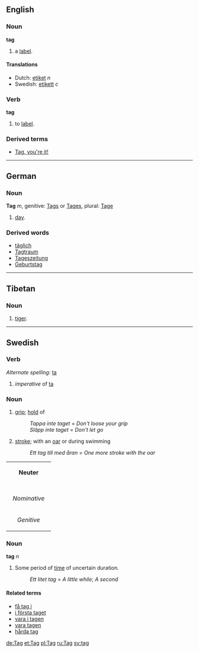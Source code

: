 == English ==
=== Noun ===
'''tag'''

# a [[label]].

====Translations====
*Dutch: [[etiket]] ''n''
*Swedish: [[etikett]] ''c''


=== Verb ===
'''tag'''

# to [[label]].

=== Derived terms ===
* [[Tag, you're it!]]

----
== German ==
=== Noun ===
'''Tag''' ''m'', genitive: [[Tags]] or [[Tages]], plural: [[Tage]]

# [[day]].

=== Derived words ===
* [[täglich]]
* [[Tagtraum]]
* [[Tageszeitung]]
* [[Geburtstag]]

----
== Tibetan ==
=== Noun ===
# [[tiger]].
----
== Swedish ==
=== Verb ===
''Alternate spelling'': [[ta]]

#''imperative'' of [[ta]]

=== Noun  ===
#[[grip]]; [[hold]] of
#:''Tappa inte taget'' = ''Don't loose your grip''
#:''Släpp inte taget'' = ''Don't let go''
#[[stroke]]; with an [[oar]] or during swimming
#:''Ett tag till med åran'' = ''One more stroke with the oar''

{| border=1 cellspacing=0
| bgcolor="#FFFFF0" colspan=5 align=center | '''Neuter'''
|-
|- bgcolor="#FFFFF0" align=center
! rowspan=2 | 
| colspan=2 width=105| Singular 
| colspan=2 | Plural
|- bgcolor="#FFFFF0" align=center
| width=105 | ''Indefinite'' 
| width=105 | ''Definite'' 
| width=105 |  ''Indefinite'' 
|  width=105 | ''Definite''
|- align=center
| width=105 bgcolor="#FFFFF0" | ''Nominative'' 
| [[tag]]
| [[taget]]
| [[tag]]
| [[tagen]]
|- align=center
| width=105 bgcolor="#FFFFF0" | ''Genitive'' 
| [[tags]]
| [[tagets]]
| [[tags]]
| [[tagens]]
|}

=== Noun ===
'''tag''' ''n''

#Some period of [[time]] of uncertain duration.
#:''Ett litet tag'' = ''A little while''; ''A second''


====Related terms====
*[[få tag i]]
*[[i första taget]]
*[[vara i tagen]]
*[[vara tagen]]
*[[hårda tag]]

[[de:Tag]]
[[et:Tag]]
[[pl:Tag]]
[[ru:Tag]]
[[sv:tag]]